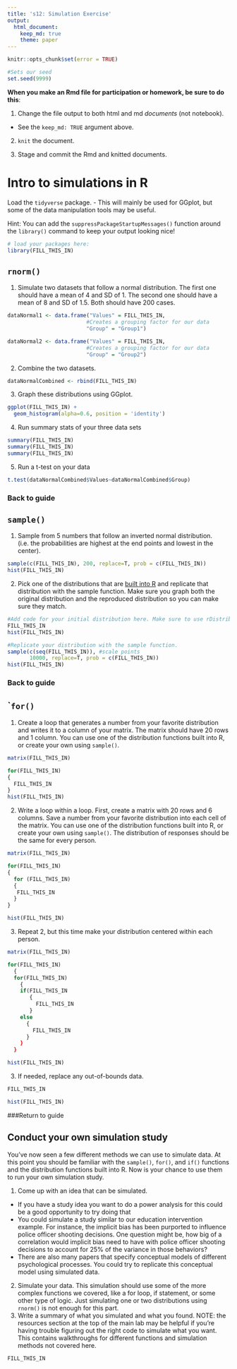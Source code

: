 ```yaml
---
title: 's12: Simulation Exercise'
output: 
  html_document:
    keep_md: true
    theme: paper
---
```


<!---The following chunk allows errors when knitting--->

```r
knitr::opts_chunk$set(error = TRUE)

#Sets our seed
set.seed(9999)
```

**When you make an Rmd file for participation or homework, be sure to do this**:

1. Change the file output to both html and md _documents_ (not notebook).
  - See the `keep_md: TRUE` argument above.

2. `knit` the document. 

3. Stage and commit the Rmd and knitted documents.


# Intro to simulations in R

Load the `tidyverse` package.
    - This will mainly be used for GGplot, but some of the data manipulation tools may be useful.

Hint: You can add the `suppressPackageStartupMessages()` function around the 
      `library()` command to keep your output looking nice!
    
```r
# load your packages here:
library(FILL_THIS_IN)
```
    

## `rnorm()`

1. Simulate two datasets that follow a normal distribution. The first one should have a mean of 4 and SD of 1. The second one should have a mean of 8 and SD of 1.5. Both should have 200 cases.

```r
dataNormal1 <- data.frame("Values" = FILL_THIS_IN,
                         #Creates a grouping factor for our data
                         "Group" = "Group1")

dataNormal2 <- data.frame("Values" = FILL_THIS_IN,
                         #Creates a grouping factor for our data
                         "Group" = "Group2")
```

2. Combine the two datasets.

```r
dataNormalCombined <- rbind(FILL_THIS_IN)
```

3. Graph these distributions using GGplot.

```r
ggplot(FILL_THIS_IN) +
  geom_histogram(alpha=0.6, position = 'identity')
```

4. Run summary stats of your three data sets

```r
summary(FILL_THIS_IN)
summary(FILL_THIS_IN)
summary(FILL_THIS_IN)
```

5. Run a t-test on your data

```r
t.test(dataNormalCombined$Values~dataNormalCombined$Group)
```
### Back to guide

## `sample()`

1. Sample from 5 numbers that follow an inverted normal distribution. (i.e. the probabilities are highest at the end points and lowest in the center).

```r

sample(c(FILL_THIS_IN), 200, replace=T, prob = c(FILL_THIS_IN)) 
hist(FILL_THIS_IN)

```

2. Pick one of the distributions that are [built into R](https://www.stat.umn.edu/geyer/old/5101/rlook.html) and replicate that distribution with the sample function. Make sure you graph both the original distribution and the reproduced distribution so you can make sure they match.

```r
#Add code for your initial distribution here. Make sure to use rDistributionFunction so that random numbers are generated.
FILL_THIS_IN
hist(FILL_THIS_IN)

#Replicate your distribution with the sample function.
sample(c(seq(FILL_THIS_IN)), #scale points
       10000, replace=T, prob = c(FILL_THIS_IN)) 
hist(FILL_THIS_IN)
```

### Back to guide

## ``for()`

1. Create a loop that generates a number from your favorite distribution and writes it to a column of your matrix. The matrix should have 20 rows and 1 column. You can use one of the distribution functions built into R, or create your own using `sample()`.
```r
matrix(FILL_THIS_IN)

for(FILL_THIS_IN)
{
  FILL_THIS_IN
}
hist(FILL_THIS_IN)
```

2. Write a loop within a loop. First, create a matrix with 20 rows and 6 columns. Save a number from your favorite distribution into each cell of the matrix. You can use one of the distribution functions built into R, or create your own using `sample()`. The distribution of responses should be the same for every person.

```r
matrix(FILL_THIS_IN)

for(FILL_THIS_IN)
{
  for (FILL_THIS_IN)
  {
   FILL_THIS_IN
  }
}

hist(FILL_THIS_IN)
```

3. Repeat 2, but this time make your distribution centered within each person.

```r
matrix(FILL_THIS_IN)

for(FILL_THIS_IN)
  {
  for(FILL_THIS_IN)
    {    
    if(FILL_THIS_IN
       {
         FILL_THIS_IN
       }
    else
      {
        FILL_THIS_IN
      }
    }
  }

hist(FILL_THIS_IN)
```

3. If needed, replace any out-of-bounds data.
```r
FILL_THIS_IN

hist(FILL_THIS_IN)
```

###Return to guide

## Conduct your own simulation study

You've now seen a few different methods we can use to simulate data. At this point you should be familiar with the `sample()`, `for()`, and `if()` functions and the distribution functions built into R. Now is your chance to use them to run your own simulation study.

1. Come up with an idea that can be simulated. 
- If you have a study idea you want to do a power analysis for this could be a good opportunity to try doing that
- You could simulate a study similar to our education intervention example. For instance, the implicit bias has been purported to influence police officer shooting decisions. One question might be, how big of a correlation would implicit bias need to have with police officer shooting decisions to account for 25% of the variance in those behaviors?
- There are also many papers that specify conceptual models of different psychological processes. You could try to replicate this conceptual model using simulated data.
2. Simulate your data. This simulation should use some of the more complex functions we covered, like a for loop, if statement, or some other type of logic. Just simulating one or two distributions using `rnorm()` is not enough for this part.
3. Write a summary of what you simulated and what you found.
NOTE: the resources section at the top of the main lab may be helpful if you're having trouble figuring out the right code to simulate what you want. This contains walkthroughs for different functions and simulation methods not covered here.
```r
FILL_THIS_IN
```